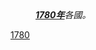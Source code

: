 :'''''[[1780年|1780年]]'''各國。''
{{Year by category
| m = 1
| c = 7
| d = 8
| y = 0
| cat = 各國
| sortkey = Country
| in = 
| parent = 依年份劃分的18世紀各國
}}
{{Commons cat|1780 by country}}

[[Category:1780年代各国|1780]]